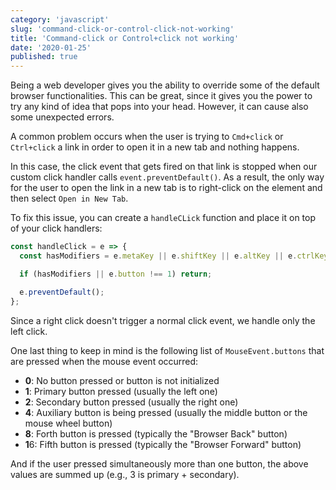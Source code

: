 ```yaml
---
category: 'javascript'
slug: 'command-click-or-control-click-not-working'
title: 'Command-click or Control+click not working'
date: '2020-01-25'
published: true
---
```


Being a web developer gives you the ability to override some of the default browser functionalities.
This can be great, since it gives you the power to try any kind of idea that pops into your head.
However, it can cause also some unexpected errors.

A common problem occurs when the user is trying to `Cmd+click` or `Ctrl+click` a link in order to open it in a new tab and nothing happens.

In this case, the click event that gets fired on that link is stopped when our custom click handler calls `event.preventDefault()`.
As a result, the only way for the user to open the link in a new tab is to right-click on the element and then select `Open in New Tab`.

To fix this issue, you can create a `handleCLick` function and place it on top of your click handlers:

```js
const handleClick = e => {
  const hasModifiers = e.metaKey || e.shiftKey || e.altKey || e.ctrlKey;

  if (hasModifiers || e.button !== 1) return;

  e.preventDefault();
};
```

Since a right click doesn't trigger a normal click event, we handle only the left click.

One last thing to keep in mind is the following list of `MouseEvent.buttons` that are pressed when the mouse event occurred:

- **0**: No button pressed or button is not initialized
- **1**: Primary button pressed (usually the left one)
- **2**: Secondary button pressed (usually the right one)
- **4**: Auxiliary button is being pressed (usually the middle button or the mouse wheel button)
- **8**: Forth button is pressed (typically the "Browser Back" button)
- **1**6: Fifth button is pressed (typically the "Browser Forward" button)

And if the user pressed simultaneously more than one button, the above values are summed up (e.g., 3 is primary + secondary).
